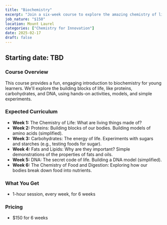 ```yaml
---
title: "Biochemistry"
excerpt: "Join a six-week course to explore the amazing chemistry of life! Discover the molecules that make up living things and how they work."
job_nature: "$150"
location: Mount Laurel
categories: ["Chemistry for Innovation"]
date: 2025-02-17
draft: false
---
```


## Starting date: TBD

### Course Overview

This course provides a fun, engaging introduction to biochemistry for young learners. We'll explore the building blocks of life, like proteins, carbohydrates, and DNA, using hands-on activities, models, and simple experiments.

### Expected Curriculum

* **Week 1:**  The Chemistry of Life: What are living things made of?
* **Week 2:**  Proteins: Building blocks of our bodies. Building models of amino acids (simplified).
* **Week 3:**  Carbohydrates: The energy of life. Experiments with sugars and starches (e.g., testing foods for sugar).
* **Week 4:**  Fats and Lipids: Why are they important?  Simple demonstrations of the properties of fats and oils. 
* **Week 5:**  DNA: The secret code of life. Building a DNA model (simplified).
* **Week 6:**  The Chemistry of Food and Digestion:  Exploring how our bodies break down food into nutrients.

### What You Get

- 1-hour session, every week, for 6 weeks

### Pricing
- $150 for 6 weeks